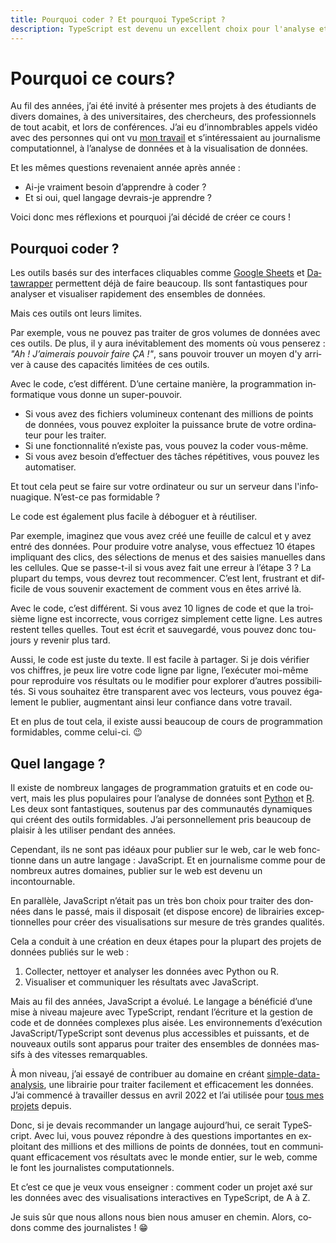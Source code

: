 ```yaml
---
title: Pourquoi coder ? Et pourquoi TypeScript ?
description: TypeScript est devenu un excellent choix pour l'analyse et la visualisation de données. Voici pourquoi.
---
```



# Pourquoi ce cours?

Au fil des années, j’ai été invité à présenter mes projets à des étudiants de divers domaines, à des universitaires, des chercheurs, des professionnels de tout acabit, et lors de conférences. J’ai eu d’innombrables appels vidéo avec des personnes qui ont vu [mon travail](https://www.naelshiab.com/portfolio) et s’intéressaient au journalisme computationnel, à l’analyse de données et à la visualisation de données.

Et les mêmes questions revenaient année après année :
- Ai-je vraiment besoin d’apprendre à coder ?
- Et si oui, quel langage devrais-je apprendre ?

Voici donc mes réflexions et pourquoi j’ai décidé de créer ce cours !

<NoticeIntro lang="fr" />

## Pourquoi coder ?

Les outils basés sur des interfaces cliquables comme [Google Sheets](https://workspace.google.com/products/sheets/) et [Datawrapper](https://www.datawrapper.de/) permettent déjà de faire beaucoup. Ils sont fantastiques pour analyser et visualiser rapidement des ensembles de données.

Mais ces outils ont leurs limites.

Par exemple, vous ne pouvez pas traiter de gros volumes de données avec ces outils. De plus, il y aura inévitablement des moments où vous penserez : *"Ah ! J’aimerais pouvoir faire ÇA !"*, sans pouvoir trouver un moyen d'y arriver à cause des capacités limitées de ces outils.

Avec le code, c’est différent. D’une certaine manière, la programmation informatique vous donne un super-pouvoir.

- Si vous avez des fichiers volumineux contenant des millions de points de données, vous pouvez exploiter la puissance brute de votre ordinateur pour les traiter.
- Si une fonctionnalité n’existe pas, vous pouvez la coder vous-même.
- Si vous avez besoin d’effectuer des tâches répétitives, vous pouvez les automatiser.

Et tout cela peut se faire sur votre ordinateur ou sur un serveur dans l'infonuagique. N’est-ce pas formidable ?

Le code est également plus facile à déboguer et à réutiliser.

Par exemple, imaginez que vous avez créé une feuille de calcul et y avez entré des données. Pour produire votre analyse, vous effectuez 10 étapes impliquant des clics, des sélections de menus et des saisies manuelles dans les cellules. Que se passe-t-il si vous avez fait une erreur à l’étape 3 ? La plupart du temps, vous devrez tout recommencer. C’est lent, frustrant et difficile de vous souvenir exactement de comment vous en êtes arrivé là.

Avec le code, c’est différent. Si vous avez 10 lignes de code et que la troisième ligne est incorrecte, vous corrigez simplement cette ligne. Les autres restent telles quelles. Tout est écrit et sauvegardé, vous pouvez donc toujours y revenir plus tard.

Aussi, le code est juste du texte. Il est facile à partager. Si je dois vérifier vos chiffres, je peux lire votre code ligne par ligne, l’exécuter moi-même pour reproduire vos résultats ou le modifier pour explorer d’autres possibilités. Si vous souhaitez être transparent avec vos lecteurs, vous pouvez également le publier, augmentant ainsi leur confiance dans votre travail.

Et en plus de tout cela, il existe aussi beaucoup de cours de programmation formidables, comme celui-ci. 😉

## Quel langage ?

Il existe de nombreux langages de programmation gratuits et en code ouvert, mais les plus populaires pour l’analyse de données sont [Python](https://www.python.org/) et [R](https://www.r-project.org/). Les deux sont fantastiques, soutenus par des communautés dynamiques qui créent des outils formidables. J’ai personnellement pris beaucoup de plaisir à les utiliser pendant des années.

Cependant, ils ne sont pas idéaux pour publier sur le web, car le web fonctionne dans un autre langage : JavaScript. Et en journalisme comme pour de nombreux autres domaines, publier sur le web est devenu un incontournable.

En parallèle, JavaScript n’était pas un très bon choix pour traiter des données dans le passé, mais il disposait (et dispose encore) de librairies exceptionnelles pour créer des visualisations sur mesure de très grandes qualités.

Cela a conduit à une création en deux étapes pour la plupart des projets de données publiés sur le web :
1. Collecter, nettoyer et analyser les données avec Python ou R.
2. Visualiser et communiquer les résultats avec JavaScript.

Mais au fil des années, JavaScript a évolué. Le langage a bénéficié d’une mise à niveau majeure avec TypeScript, rendant l’écriture et la gestion de code et de données complexes plus aisée. Les environnements d’exécution JavaScript/TypeScript sont devenus plus accessibles et puissants, et de nouveaux outils sont apparus pour traiter des ensembles de données massifs à des vitesses remarquables.

À mon niveau, j’ai essayé de contribuer au domaine en créant [simple-data-analysis](https://github.com/nshiab/simple-data-analysis), une librairie pour traiter facilement et efficacement les données. J’ai commencé à travailler dessus en avril 2022 et l’ai utilisée pour [tous mes projets](https://www.naelshiab.com/portfolio) depuis.

Donc, si je devais recommander un langage aujourd’hui, ce serait TypeScript. Avec lui, vous pouvez répondre à des questions importantes en exploitant des millions et des millions de points de données, tout en communiquant efficacement vos résultats avec le monde entier, sur le web, comme le font les journalistes computationnels.

Et c’est ce que je veux vous enseigner : comment coder un projet axé sur les données avec des visualisations interactives en TypeScript, de A à Z.

Je suis sûr que nous allons nous bien nous amuser en chemin. Alors, codons comme des journalistes ! 😁

<NoticeEnd lang="fr" />